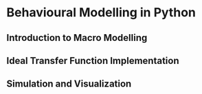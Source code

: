 # Behavioural Modelling in Python

## Introduction to Macro Modelling

## Ideal Transfer Function Implementation

## Simulation and Visualization